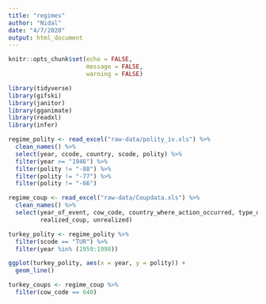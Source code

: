 ```yaml
---
title: "regimes"
author: "Nidal"
date: "4/7/2020"
output: html_document
---
```


```r
knitr::opts_chunk$set(echo = FALSE,
                      message = FALSE,
                      warning = FALSE)

library(tidyverse)
library(gifski)
library(janitor)
library(gganimate)
library(readxl)
library(infer)

regime_polity <- read_excel("raw-data/polity_iv.xls") %>% 
  clean_names() %>% 
  select(year, ccode, country, scode, polity) %>% 
  filter(year >= "1946") %>% 
  filter(polity != "-88") %>% 
  filter(polity != "-77") %>% 
  filter(polity != "-66")

regime_coup <- read_excel("raw-data/Coupdata.xls") %>% 
  clean_names() %>% 
  select(year_of_event, cow_code, country_where_action_occurred, type_of_coup, 
         realized_coup, unrealized)

```

```r

turkey_polity <- regime_polity %>% 
  filter(scode == "TUR") %>% 
  filter(year %in% (1959:1998))

ggplot(turkey_polity, aes(x = year, y = polity)) +
  geom_line()

turkey_coups <- regime_coup %>% 
  filter(cow_code == 640)




```

